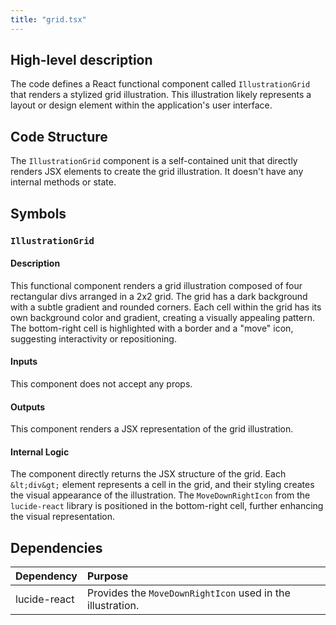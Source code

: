 ```yaml
---
title: "grid.tsx"
---
```


## High-level description
The code defines a React functional component called `IllustrationGrid` that renders a stylized grid illustration. This illustration likely represents a layout or design element within the application's user interface.

## Code Structure
The `IllustrationGrid` component is a self-contained unit that directly renders JSX elements to create the grid illustration. It doesn't have any internal methods or state.

## Symbols

### `IllustrationGrid`
#### Description
This functional component renders a grid illustration composed of four rectangular divs arranged in a 2x2 grid. The grid has a dark background with a subtle gradient and rounded corners. Each cell within the grid has its own background color and gradient, creating a visually appealing pattern. The bottom-right cell is highlighted with a border and a "move" icon, suggesting interactivity or repositioning.

#### Inputs
This component does not accept any props.

#### Outputs
This component renders a JSX representation of the grid illustration.

#### Internal Logic
The component directly returns the JSX structure of the grid. Each `&lt;div&gt;` element represents a cell in the grid, and their styling creates the visual appearance of the illustration. The `MoveDownRightIcon` from the `lucide-react` library is positioned in the bottom-right cell, further enhancing the visual representation.

## Dependencies
| Dependency | Purpose |
|:-----------|:--------|
| lucide-react | Provides the `MoveDownRightIcon` used in the illustration. |

